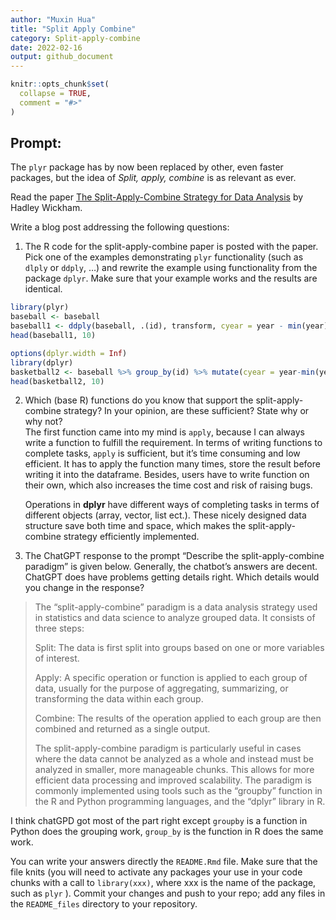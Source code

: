 ```yaml
---
author: "Muxin Hua"
title: "Split Apply Combine"
category: Split-apply-combine
date: 2022-02-16
output: github_document
---
```


<!-- README.md is generated from README.Rmd. Please edit that file -->

```r
knitr::opts_chunk$set(
  collapse = TRUE,
  comment = "#>"
)
```

## Prompt: 

The `plyr` package has by now been replaced by other, even faster
packages, but the idea of *Split, apply, combine* is as relevant as
ever.

Read the paper [The Split-Apply-Combine Strategy for Data
Analysis](https://www.jstatsoft.org/article/view/v040i01) by Hadley
Wickham.

Write a blog post addressing the following questions:

1.  The R code for the split-apply-combine paper is posted with the
    paper. Pick one of the examples demonstrating `plyr` functionality
    (such as `dlply` or `ddply`, ...) and rewrite the example using
    functionality from the package `dplyr`. Make sure that your example
    works and the results are identical.
```r
library(plyr)
baseball <- baseball
baseball1 <- ddply(baseball, .(id), transform, cyear = year - min(year) + 1)
head(baseball1, 10)
```

```r
options(dplyr.width = Inf)
library(dplyr)
basketball2 <- baseball %>% group_by(id) %>% mutate(cyear = year-min(year)+1) %>% arrange(id)
head(basketball2, 10)
```

2.  Which (base R) functions do you know that support the
    split-apply-combine strategy? In your opinion, are these sufficient?
    State why or why not?       
    The first function came into my mind is `apply`, because I can always write a function to fulfill the requirement. In terms of writing functions to complete tasks, `apply` is sufficient, but it's time consuming and low efficient. It has to apply the function many times, store the result before writing it into the dataframe. Besides, users have to write function on their own, which also increases the time cost and risk of raising bugs.        
     
     Operations in **dplyr** have different ways of completing tasks in terms of different objects (array, vector, list ect.). These nicely designed data structure save both time and space, which makes the split-apply-combine strategy efficiently implemented.
     

3. The ChatGPT response to the prompt "Describe the split-apply-combine paradigm" is given below. Generally, the chatbot's answers are decent. ChatGPT does have problems getting details right. Which details would you change in the response? 

    
>    The "split-apply-combine" paradigm is a data analysis strategy used in statistics and data science to analyze grouped data. It consists of three steps:
>
>    Split: The data is first split into groups based on one or more variables of interest.
>
>    Apply: A specific operation or function is applied to each group of data, usually for the purpose of aggregating, summarizing, or transforming the data within each group.
>
> Combine: The results of the operation applied to each group are then combined and returned as a single output.
>
> The split-apply-combine paradigm is particularly useful in cases where the data cannot be analyzed as a whole and instead must be analyzed in smaller, more manageable chunks. This allows for more efficient data processing and improved scalability. The paradigm is commonly implemented using tools such as the "groupby" function in the R and Python programming languages, and the "dplyr" library in R.    
    
I think chatGPD got most of the part right except `groupby` is a function in Python does the grouping work, `group_by` is the function in R does the same work.

You can write your answers directly the `README.Rmd` file. 
Make sure that the file knits (you will need to activate any packages your use in your code chunks with a call to `library(xxx)`, where xxx is the name of the package, such as `plyr` ).
Commit your changes and push to your repo;  add any files in the `README_files` directory to your repository.  

